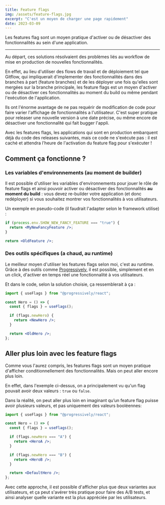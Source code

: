```yaml
---
title: Feature flags
img: /assets/feature-flags.jpg
excerpt: "C'est un moyen de charger une page rapidement"
date: 2023-03-09
---
```


Les features flag sont un moyen pratique d'activer ou de désactiver des fonctionnalités au sein d'une application.

---


Au départ, ces solutions résolvaient des problèmes liés au workflow de mise en production de nouvelles fonctionnalités.

En effet, au lieu d'utiliser des flows de travail et de déploiement tel que Gitflow, qui impliquerait d'implementer des fonctionnalités dans des branches à part (feature branches) et de les déployer une fois qu'elles sont mergées sur la branche principale, les feature flags est un moyen d'activer ou de désactiver ces fonctionnalités au moment du build ou même pendant l'exécution de l'application.

Ils ont l'énorme avantage de ne pas requérir de modification de code pour faire varier l'affichage de fonctionnalités a l'utilisateur. C'est super pratique pour releaser une nouvelle version à une date précise, ou même encore de désactiver une fonctionnalité qui fait bugger l'appli.

Avec les features flags, les applications qui sont en production embarquent déjà du code des releases suivantes, mais ce code ne s'exécute pas : il est caché et attendra l'heure de l'activation du feature flag pour s'exécuter !

## Comment ça fonctionne ?

### Les variables d'environnements (au moment de builder)

Il est possible d'utiliser les variables d'environnements pour jouer le rôle de feature flags et ainsi pouvoir activer ou désactiver des fonctionnalités **au moment du build** : vous devez re-builder votre application (et donc redéployer) si vous souhaitez montrer vos fonctionnalités à vos utilisateurs.

Un exemple en pseudo-code (il faudrait l'adapter selon le framework utilise) :

```jsx
if (process.env.SHOW_NEW_FANCY_FEATURE === "true") {
  return <MyNewFancyFeature />;
}

return <OldFeature />;
```

### Des outils spécifiques (a chaud, au runtime)

Le meilleur moyen d'utiliser les features flags selon moi, c'est au runtime. Grâce à des outils comme [Progressively](https://progressively.app/), il est possible, simplement et en un click, d'activer en temps réel une fonctionnalité à vos utilisateurs.

<FeatureFlagExample client:only />

Et dans le code, selon la solution choisie, ça ressemblerait à ça :

```jsx
import { useFlags } from "@progressively/react";

const Hero = () => {
  const { flags } = useFlags();

  if (flags.newHero) {
    return <NewHero />;
  }

  return <OldHero />;
};
```

## Aller plus loin avec les feature flags

Comme vous l'aurez compris, les features flags sont un moyen pratique d'afficher conditionnellement des fonctionnalités. Mais on peut aller encore plus loin.

En effet, dans l'exemple ci-dessus, on a principalement vu qu'un flag pouvait avoir deux valeurs : `true` ou `false`.

Dans la réalité, on peut aller plus loin en imaginant qu’un feature flag puisse avoir plusieurs valeurs, et pas uniquement des valeurs booléennes:

```jsx
import { useFlags } from "@progressively/react";

const Hero = () => {
  const { flags } = useFlags();

  if (flags.newHero === "A") {
    return <HeroA />;
  }

  if (flags.newHero === "B") {
    return <HeroB />;
  }

  return <DefaultHero />;
};
```

Avec cette approche, il est possible d'afficher plus que deux variantes aux utilisateurs, et ça peut s'avérer très pratique pour faire des A/B tests, et ainsi analyser quelle variante est la plus appréciée par les utilisateurs.
